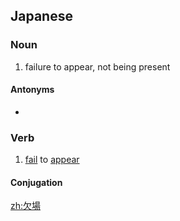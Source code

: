 ==Japanese==
{{ja-kanjitab|けつ|じょう|yomi=o}}

===Noun===
{{ja-noun|けつじょう|kyu=缺場}}

# failure to appear, not being present

====Antonyms====
* {{ja-r|出場|しゅつじょう}}

===Verb===
{{ja-verb-suru|けつじょう|kyu=缺場}}

# [[fail]] to [[appear]]

====Conjugation====
{{ja-suru|けつじょう}}

[[zh:欠場]]